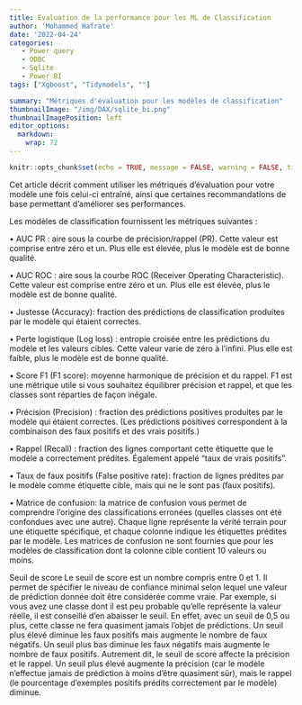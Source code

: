 ```yaml
---
title: Evaluation de la performance pour les ML de Classification
author: 'Mohammed Hafrate'
date: '2022-04-24'
categories: 
   - Power query
   - ODBC
   - Sqlite
   - Power BI
tags: ["Xgboost", "Tidymodels", ""]

summary: "Métriques d'évaluation pour les modèles de classification"
thumbnailImage: "/img/DAX/sqlite_bi.png"
thumbnailImagePosition: left
editor_options: 
  markdown: 
    wrap: 72
---
```


```r
knitr::opts_chunk$set(echo = TRUE, message = FALSE, warning = FALSE, tidy = "styler")
```

Cet article décrit comment utiliser les métriques d'évaluation pour
votre modèle une fois celui-ci entraîné, ainsi que certaines
recommandations de base permettant d'améliorer ses performances.

Les modèles de classification fournissent les métriques suivantes :

• AUC PR : aire sous la courbe de précision/rappel (PR). Cette valeur
est comprise entre zéro et un. Plus elle est élevée, plus le modèle est
de bonne qualité.

• AUC ROC : aire sous la courbe ROC (Receiver Operating Characteristic).
Cette valeur est comprise entre zéro et un. Plus elle est élevée, plus
le modèle est de bonne qualité.

• Justesse (Accuracy): fraction des prédictions de classification
produites par le modèle qui étaient correctes.

• Perte logistique (Log loss) : entropie croisée entre les prédictions
du modèle et les valeurs cibles. Cette valeur varie de zéro à l'infini.
Plus elle est faible, plus le modèle est de bonne qualité.

• Score F1 (F1 score): moyenne harmonique de précision et du rappel. F1
est une métrique utile si vous souhaitez équilibrer précision et rappel,
et que les classes sont réparties de façon inégale.

• Précision (Precision) : fraction des prédictions positives produites
par le modèle qui étaient correctes. (Les prédictions positives
correspondent à la combinaison des faux positifs et des vrais positifs.)

• Rappel (Recall) : fraction des lignes comportant cette étiquette que
le modèle a correctement prédites. Également appelé "taux de vrais
positifs".

• Taux de faux positifs (False positive rate): fraction de lignes
prédites par le modèle comme étiquette cible, mais qui ne le sont pas
(faux positifs).

• Matrice de confusion: la matrice de confusion vous permet de
comprendre l'origine des classifications erronées (quelles classes ont
été confondues avec une autre). Chaque ligne représente la vérité
terrain pour une étiquette spécifique, et chaque colonne indique les
étiquettes prédites par le modèle. Les matrices de confusion ne sont
fournies que pour les modèles de classification dont la colonne cible
contient 10 valeurs ou moins.

Seuil de score Le seuil de score est un nombre compris entre 0 et 1. Il
permet de spécifier le niveau de confiance minimal selon lequel une
valeur de prédiction donnée doit être considérée comme vraie. Par
exemple, si vous avez une classe dont il est peu probable qu'elle
représente la valeur réelle, il est conseillé d'en abaisser le seuil. En
effet, avec un seuil de 0,5 ou plus, cette classe ne fera quasiment
jamais l'objet de prédictions. Un seuil plus élevé diminue les faux
positifs mais augmente le nombre de faux négatifs. Un seuil plus bas
diminue les faux négatifs mais augmente le nombre de faux positifs.
Autrement dit, le seuil de score affecte la précision et le rappel. Un
seuil plus élevé augmente la précision (car le modèle n'effectue jamais
de prédiction à moins d'être quasiment sûr), mais le rappel (le
pourcentage d'exemples positifs prédits correctement par le modèle)
diminue.
